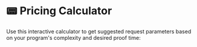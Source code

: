 
# 📟 Pricing Calculator

Use this interactive calculator to get suggested request parameters based on your program's complexity and desired proof time:

<PricingCalculator />
